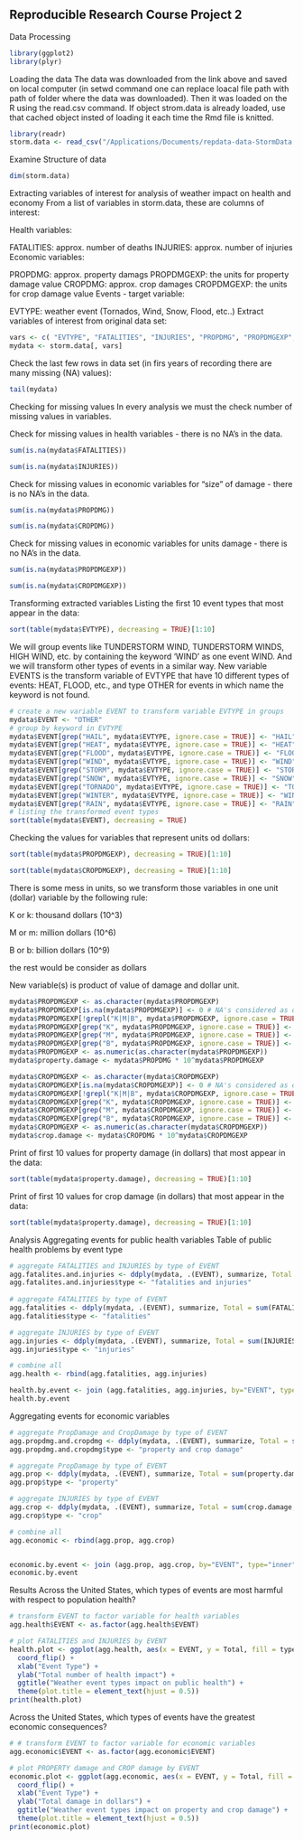 ## Reproducible Research Course Project 2

Data Processing

```r
library(ggplot2)  
library(plyr) 
```
Loading the data
The data was downloaded from the link above and saved on local computer (in setwd command one can replace loacal file path with path of folder where the data was downloaded). Then it was loaded on the R using the read.csv command. If object strom.data is already loaded, use that cached object insted of loading it each time the Rmd file is knitted.

```r
library(readr)
storm.data <- read_csv("/Applications/Documents/repdata-data-StormData.csv.bz2")

```
Examine Structure of data
 
```r
dim(storm.data)
```
Extracting variables of interest for analysis of weather impact on health and economy
From a list of variables in storm.data, these are columns of interest:

Health variables:

FATALITIES: approx. number of deaths
INJURIES: approx. number of injuries
Economic variables:

PROPDMG: approx. property damags
PROPDMGEXP: the units for property damage value
CROPDMG: approx. crop damages
CROPDMGEXP: the units for crop damage value
Events - target variable:

EVTYPE: weather event (Tornados, Wind, Snow, Flood, etc..)
Extract variables of interest from original data set:

```r
vars <- c( "EVTYPE", "FATALITIES", "INJURIES", "PROPDMG", "PROPDMGEXP", "CROPDMG", "CROPDMGEXP")
mydata <- storm.data[, vars]
```
Check the last few rows in data set (in firs years of recording there are many missing (NA) values):
```r
tail(mydata)
```
Checking for missing values
In every analysis we must the check number of missing values in variables.

Check for missing values in health variables - there is no NA’s in the data.
```R
sum(is.na(mydata$FATALITIES))
```

```R
sum(is.na(mydata$INJURIES))
```

Check for missing values in economic variables for “size” of damage - there is no NA’s in the data.
```R
sum(is.na(mydata$PROPDMG))
```

```R
sum(is.na(mydata$CROPDMG))
```
Check for missing values in economic variables for units damage - there is no NA’s in the data.
```R
sum(is.na(mydata$PROPDMGEXP))
```

```R
sum(is.na(mydata$CROPDMGEXP))
```

Transforming extracted variables
Listing the first 10 event types that most appear in the data:
```R
sort(table(mydata$EVTYPE), decreasing = TRUE)[1:10]
```

We will group events like TUNDERSTORM WIND, TUNDERSTORM WINDS, HIGH WIND, etc. by containing the keyword ‘WIND’ as one event WIND. And we will transform other types of events in a similar way. New variable EVENTS is the transform variable of EVTYPE that have 10 different types of events: HEAT, FLOOD, etc., and type OTHER for events in which name the keyword is not found.

```R
# create a new variable EVENT to transform variable EVTYPE in groups
mydata$EVENT <- "OTHER"
# group by keyword in EVTYPE
mydata$EVENT[grep("HAIL", mydata$EVTYPE, ignore.case = TRUE)] <- "HAIL"
mydata$EVENT[grep("HEAT", mydata$EVTYPE, ignore.case = TRUE)] <- "HEAT"
mydata$EVENT[grep("FLOOD", mydata$EVTYPE, ignore.case = TRUE)] <- "FLOOD"
mydata$EVENT[grep("WIND", mydata$EVTYPE, ignore.case = TRUE)] <- "WIND"
mydata$EVENT[grep("STORM", mydata$EVTYPE, ignore.case = TRUE)] <- "STORM"
mydata$EVENT[grep("SNOW", mydata$EVTYPE, ignore.case = TRUE)] <- "SNOW"
mydata$EVENT[grep("TORNADO", mydata$EVTYPE, ignore.case = TRUE)] <- "TORNADO"
mydata$EVENT[grep("WINTER", mydata$EVTYPE, ignore.case = TRUE)] <- "WINTER"
mydata$EVENT[grep("RAIN", mydata$EVTYPE, ignore.case = TRUE)] <- "RAIN"
# listing the transformed event types 
sort(table(mydata$EVENT), decreasing = TRUE)
```
Checking the values for variables that represent units od dollars:
```R
sort(table(mydata$PROPDMGEXP), decreasing = TRUE)[1:10]
```

```R
sort(table(mydata$CROPDMGEXP), decreasing = TRUE)[1:10]
```
There is some mess in units, so we transform those variables in one unit (dollar) variable by the following rule:

K or k: thousand dollars (10^3)

M or m: million dollars (10^6)

B or b: billion dollars (10^9)

the rest would be consider as dollars

New variable(s) is product of value of damage and dollar unit.
```R
mydata$PROPDMGEXP <- as.character(mydata$PROPDMGEXP)
mydata$PROPDMGEXP[is.na(mydata$PROPDMGEXP)] <- 0 # NA's considered as dollars
mydata$PROPDMGEXP[!grepl("K|M|B", mydata$PROPDMGEXP, ignore.case = TRUE)] <- 0 # everything exept K,M,B is dollar
mydata$PROPDMGEXP[grep("K", mydata$PROPDMGEXP, ignore.case = TRUE)] <- "3"
mydata$PROPDMGEXP[grep("M", mydata$PROPDMGEXP, ignore.case = TRUE)] <- "6"
mydata$PROPDMGEXP[grep("B", mydata$PROPDMGEXP, ignore.case = TRUE)] <- "9"
mydata$PROPDMGEXP <- as.numeric(as.character(mydata$PROPDMGEXP))
mydata$property.damage <- mydata$PROPDMG * 10^mydata$PROPDMGEXP

mydata$CROPDMGEXP <- as.character(mydata$CROPDMGEXP)
mydata$CROPDMGEXP[is.na(mydata$CROPDMGEXP)] <- 0 # NA's considered as dollars
mydata$CROPDMGEXP[!grepl("K|M|B", mydata$CROPDMGEXP, ignore.case = TRUE)] <- 0 # everything exept K,M,B is dollar
mydata$CROPDMGEXP[grep("K", mydata$CROPDMGEXP, ignore.case = TRUE)] <- "3"
mydata$CROPDMGEXP[grep("M", mydata$CROPDMGEXP, ignore.case = TRUE)] <- "6"
mydata$CROPDMGEXP[grep("B", mydata$CROPDMGEXP, ignore.case = TRUE)] <- "9"
mydata$CROPDMGEXP <- as.numeric(as.character(mydata$CROPDMGEXP))
mydata$crop.damage <- mydata$CROPDMG * 10^mydata$CROPDMGEXP
```
Print of first 10 values for property damage (in dollars) that most appear in the data:
```R
sort(table(mydata$property.damage), decreasing = TRUE)[1:10]
```
Print of first 10 values for crop damage (in dollars) that most appear in the data:

```R
sort(table(mydata$property.damage), decreasing = TRUE)[1:10]
```

Analysis
Aggregating events for public health variables
Table of public health problems by event type
```R
# aggregate FATALITIES and INJURIES by type of EVENT
agg.fatalites.and.injuries <- ddply(mydata, .(EVENT), summarize, Total = sum(FATALITIES + INJURIES,  na.rm = TRUE))
agg.fatalites.and.injuries$type <- "fatalities and injuries"
  
# aggregate FATALITIES by type of EVENT
agg.fatalities <- ddply(mydata, .(EVENT), summarize, Total = sum(FATALITIES, na.rm = TRUE))
agg.fatalities$type <- "fatalities"

# aggregate INJURIES by type of EVENT
agg.injuries <- ddply(mydata, .(EVENT), summarize, Total = sum(INJURIES, na.rm = TRUE))
agg.injuries$type <- "injuries"

# combine all
agg.health <- rbind(agg.fatalities, agg.injuries)

health.by.event <- join (agg.fatalities, agg.injuries, by="EVENT", type="inner")
health.by.event
```

Aggregating events for economic variables

```R
# aggregate PropDamage and CropDamage by type of EVENT
agg.propdmg.and.cropdmg <- ddply(mydata, .(EVENT), summarize, Total = sum(property.damage + crop.damage,  na.rm = TRUE))
agg.propdmg.and.cropdmg$type <- "property and crop damage"

# aggregate PropDamage by type of EVENT
agg.prop <- ddply(mydata, .(EVENT), summarize, Total = sum(property.damage, na.rm = TRUE))
agg.prop$type <- "property"

# aggregate INJURIES by type of EVENT
agg.crop <- ddply(mydata, .(EVENT), summarize, Total = sum(crop.damage, na.rm = TRUE))
agg.crop$type <- "crop"

# combine all
agg.economic <- rbind(agg.prop, agg.crop)


economic.by.event <- join (agg.prop, agg.crop, by="EVENT", type="inner")
economic.by.event
```

Results
Across the United States, which types of events are most harmful with respect to population health?
```R
# transform EVENT to factor variable for health variables
agg.health$EVENT <- as.factor(agg.health$EVENT)

# plot FATALITIES and INJURIES by EVENT
health.plot <- ggplot(agg.health, aes(x = EVENT, y = Total, fill = type)) + geom_bar(stat = "identity") +
  coord_flip() +
  xlab("Event Type") + 
  ylab("Total number of health impact") +
  ggtitle("Weather event types impact on public health") +
  theme(plot.title = element_text(hjust = 0.5))
print(health.plot)  
```

Across the United States, which types of events have the greatest economic consequences?
```R
# # transform EVENT to factor variable for economic variables
agg.economic$EVENT <- as.factor(agg.economic$EVENT)

# plot PROPERTY damage and CROP damage by EVENT
economic.plot <- ggplot(agg.economic, aes(x = EVENT, y = Total, fill = type)) + geom_bar(stat = "identity") +
  coord_flip() +
  xlab("Event Type") + 
  ylab("Total damage in dollars") +
  ggtitle("Weather event types impact on property and crop damage") +
  theme(plot.title = element_text(hjust = 0.5))
print(economic.plot) 
```

